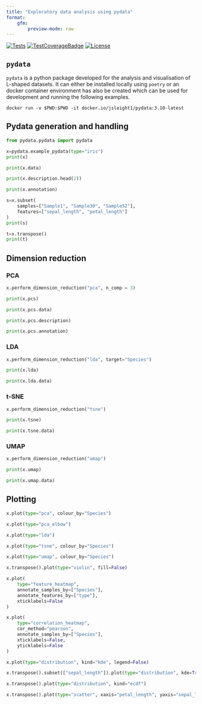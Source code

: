 ```yaml
---
title: "Exploratory data analysis using pydata"
format: 
    gfm:
        preview-mode: raw
---
```


[![Tests](https://github.com/jsleight1/pydata/actions/workflows/github-ci.yml/badge.svg?branch=development)](https://github.com/jsleight1/pydata/actions/workflows/github-ci.yml)
[![TestCoverageBadge]()](https://github.com/jsleight/pydata/actions/workflows/testcoverage.yaml)
[![License](https://img.shields.io/badge/License-GNU%20GPL-blue)](https://github.com/jsleight1/pydata/blob/master/LICENSE)

## `pydata`

`pydata` is a python package developed for the analysis and visualisation of 
L-shaped datasets. It can either be installed locally using `poetry` or an 
docker container environment has also be created which can be used for 
development and running the following examples.

`docker run -v $PWD:$PWD -it docker.io/jsleight1/pydata:3.10-latest`

## Pydata generation and handling

```python
from pydata.pydata import pydata

x=pydata.example_pydata(type="iris")
print(x)
```

```python
print(x.data)
```

```python
print(x.description.head(2))
```

```python
print(x.annotation)
```

```python
s=x.subset(
    samples=["Sample1", "Sample30", "Sample52"], 
    features=["sepal_length", "petal_length"]
)
print(s)
```

```python
t=x.transpose()
print(t)
```

## Dimension reduction

### PCA
```python
x.perform_dimension_reduction("pca", n_comp = 3)

print(x.pcs)
```

```python
print(x.pcs.data)
```

```python
print(x.pcs.description)
```

```python
print(x.pcs.annotation)
```

### LDA
```python
x.perform_dimension_reduction("lda", target="Species")
```

```python
print(x.lda)
```

```python
print(x.lda.data)
```

### t-SNE
```python
x.perform_dimension_reduction("tsne")
```

```python
print(x.tsne)
```

```python
print(x.tsne.data)
```

### UMAP 
```python
x.perform_dimension_reduction("umap")
```

```python
print(x.umap)
```

```python
print(x.umap.data)
```

## Plotting

```python
x.plot(type="pca", colour_by="Species")
```

```python
x.plot(type="pca_elbow")
```

```python
x.plot(type="lda")
```

```python
x.plot(type="tsne", colour_by="Species")
```

```python
x.plot(type="umap", colour_by="Species")
```

```python
x.transpose().plot(type="violin", fill=False)
```

```python
x.plot(
    type="feature_heatmap", 
    annotate_samples_by=["Species"], 
    annotate_features_by=["type"], 
    xticklabels=False
)
```

```python
x.plot(
    type="correlation_heatmap", 
    cor_method="pearson",
    annotate_samples_by=["Species"], 
    xticklabels=False,
    yticklabels=False
)
```

```python
x.plot(type="distribution", kind="kde", legend=False)
```

```python
x.transpose().subset(["sepal_length"]).plot(type="distribution", kde=True)
```

```python
x.transpose().plot(type="distribution", kind="ecdf")
```

```python
x.transpose().plot(type="scatter", xaxis="petal_length", yaxis="sepal_length")
```

